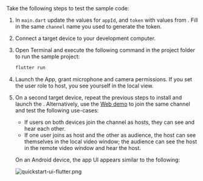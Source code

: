 <PlatformWrapper platform = "flutter">
Take the following steps to test the sample code:

1. In `main.dart` update the values for `appId`, and `token` with values from <Vg k="CONSOLE" />. Fill in the same `channel` name you used to generate the token.

1. Connect a target device to your development computer.

1. Open Terminal and execute the following command in the project folder to run the sample project:

    ```bash
    flutter run
    ```

3. Launch the App, grant microphone and camera permissions. If you set the user role to host, you see yourself in the local view.

1. On a second target device, repeat the previous steps to install and launch the <Vpl k="CLIENT"/>.  Alternatively, use the [Web demo](https://webdemo.agora.io/basicVideoCall/index.html) to join the same channel and test the following use-cases:

    * If users on both devices join the channel as hosts, they can see and hear each other.
    * If one user joins as host and the other as audience, the host can see themselves in the local video window; the audience can see the host in the remote video window and hear the host.

    On an Android device, the app UI appears similar to the following:

    ![quickstart-ui-flutter.png](/images/rtc-sdk/quickstart-ui-flutter.png)

</PlatformWrapper>